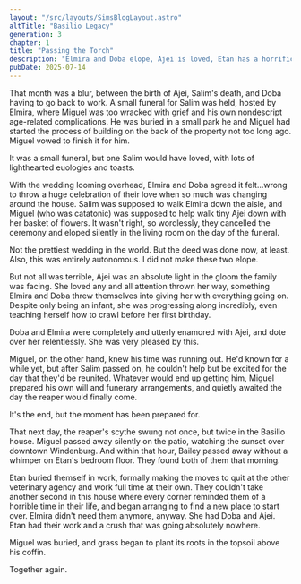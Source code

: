 ```yaml
---
layout: "/src/layouts/SimsBlogLayout.astro"
altTitle: "Basilio Legacy"
generation: 3
chapter: 1
title: "Passing the Torch"
description: "Elmira and Doba elope, Ajei is loved, Etan has a horrific time, and a chapter in this saga formally ends."
pubDate: 2025-07-14
---
```


That month was a blur, between the birth of Ajei, Salim's death, and Doba having to go back to work. A small funeral for Salim was held, hosted by Elmira, where Miguel was too wracked with grief and his own nondescript age-related complications. He was buried in a small park he and Miguel had started the process of building on the back of the property not too long ago. Miguel vowed to finish it for him.

<BlogImage imgSrc="../../../images/shrines/sims/basiliox3-1-funeral.png" imgAlt="A Sims 4 screenshot, The family gathered around, sobbing over Salim's gravestone">
It was a small funeral, but one Salim would have loved, with lots of lighthearted euologies and toasts.
</BlogImage>

With the wedding looming overhead, Elmira and Doba agreed it felt...wrong to throw a huge celebration of their love when so much was changing around the house. Salim was supposed to walk Elmira down the aisle, and Miguel (who was catatonic) was supposed to help walk tiny Ajei down with her basket of flowers. It wasn't right, so wordlessly, they cancelled the ceremony and eloped silently in the living room on the day of the funeral.

<BlogImage imgSrc="../../../images/shrines/sims/basiliox3-1-eloped.png" imgAlt="A Sims 4 screenshot, Elmira and Doba getting married in their living room, confetti sprinkled around.">
Not the prettiest wedding in the world. But the deed was done now, at least. Also, this was entirely autonomous. I did not make these two elope.
</BlogImage>

But not all was terrible, Ajei was an absolute light in the gloom the family was facing. She loved any and all attention thrown her way, something Elmira and Doba threw themselves into giving her with everything going on. Despite only being an infant, she was progressing along incredibly, even teaching herself how to crawl before her first birthday.

<BlogImage imgSrc="../../../images/shrines/sims/basiliox3-1-ajeiintermission.png" imgAlt="A Sims 4 screenshot, Doba giving a baby Ajei a bath.">
Doba and Elmira were completely and utterly enamored with Ajei, and dote over her relentlessly. She was very pleased by this.
</BlogImage>

Miguel, on the other hand, knew his time was running out. He'd known for a while yet, but after Salim passed on, he couldn't help but be excited for the day that they'd be reunited. Whatever would end up getting him, Miguel prepared his own will and funerary arrangements, and quietly awaited the day the reaper would finally come.

<BlogImage imgSrc="../../../images/shrines/sims/basiliox3-1-inorder.png" imgAlt="A Sims 4 screenshot, Miguel looking sadly, a small smile on his face, over his last will.">
It's the end, but the moment has been prepared for.
</BlogImage>

That next day, the reaper's scythe swung not once, but twice in the Basilio house. Miguel passed away silently on the patio, watching the sunset over downtown Windenburg. And within that hour, Bailey passed away without a whimper on Etan's bedroom floor. They found both of them that morning.

Etan buried themself in work, formally making the moves to quit at the other veterinary agency and work full time at their own. They couldn't take another second in this house where every corner reminded them of a horrible time in their life, and began arranging to find a new place to start over. Elmira didn't need them anymore, anyway. She had Doba and Ajei. Etan had their work and a crush that was going absolutely nowhere.

Miguel was buried, and grass began to plant its roots in the topsoil above his coffin.

<BlogImage imgSrc="../../../images/shrines/sims/basiliox3-1-togetheragain.png" imgAlt="A Sims 4 screenshot, Miguel and Salim's gravestones in a park with a pond, together again.">
Together again.
</BlogImage>